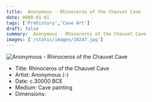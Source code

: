 ```yaml
---
title:  Anonymous - Rhinoceros of the Chauvet Cave
date: 0000-01-01
tags: ['Prehistory','Cave Art']
draft: false
summary:  Anonymous - Rhinoceros of the Chauvet Cave
images: ['/static/images/10247.jpg']
---
```


![ Anonymous - Rhinoceros of the Chauvet Cave](/static/images/10247.jpg)

* Title: Rhinoceros of the Chauvet Cave
* Artist:  Anonymous (-)
* Date: c.30000 BCE
* Medium: Cave painting
* Dimensions: 


